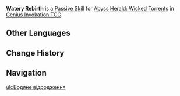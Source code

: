 {{Genius Invokation TCG Skill Infobox
|image      = Watery Rebirth Character Card Skill.png
|type       = Passive Skill
|character  = Abyss Herald: Wicked Torrents
|element    = Hydro
|effect     = (Passive) When the battle begins, this character gains '''Watery Rebirth'''.<br><br>'''Watery Rebirth'''<br>'''When the character to which this is attached would be defeated:''' Remove this effect, ensure the character will not be defeated, and heal them to 4 HP. After this effect is triggered, {{color|Physical DMG}} this character deals is converted to {{color|Hydro DMG}}, and {{color|Hydro DMG}} +1.
|order      = 5
}}
'''Watery Rebirth''' is a [[Character Card Passive Skill|Passive Skill]] for [[Abyss Herald: Wicked Torrents (Character Card)|Abyss Herald: Wicked Torrents]] in [[Genius Invokation TCG]].

==Other Languages==
{{Other Languages
|en       = Watery Rebirth
|zhs      = 水之新生
|zhs_rm   = 
|zht      = 水之新生
|zht_rm   = 
|zh_tl    = 
|ja       = 水の新生
|ja_rm    = Mizu no Shinsei
|ja_tl    = Watery Rebirth
|ko       = 물의 신생
|ko_rm    = 
|ko_tl    = 
|es       = Hidrorresurrección
|es_tl    = Hydroresurrection
|fr       = Renaissance aquatique
|fr_tl    = Watery Rebirth
|ru       = Водное перерождение
|ru_tl    = Watery Rebirth
|th       = Watery Rebirth
|vi       = Nguồn Nước Tái Sinh
|vi_tl    = 
|de       = Neugeburt des Wassers
|de_tl    = Rebirth of Water
|id       = Watery Rebirth
|pt       = Ressurreição Aquosa
|pt_tl    = 
|tr       = Suda Yeniden Doğuş
|tr_tl    = 
|it       = Rinascita acquatica
|it_tl    = 
}}

==Change History==
{{Change History|4.6}}

==Navigation==
{{Genius Invokation TCG Skill Navbox|Abyss Herald: Wicked Torrents}}

[[uk:Водяне відродження]]